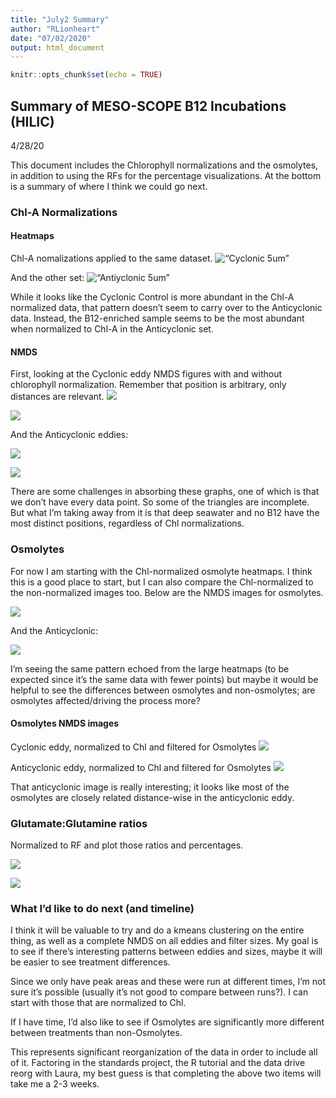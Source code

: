 ```yaml
---
title: "July2 Summary"
author: "RLionheart"
date: "07/02/2020"
output: html_document
---
```


```r
knitr::opts_chunk$set(echo = TRUE)
```

## Summary of MESO-SCOPE B12 Incubations (HILIC) 
4/28/20

This document includes the Chlorophyll normalizations and the osmolytes, in addition to using the RFs for the percentage visualizations. At the bottom is a summary of where I think we could go next.

### Chl-A Normalizations
#### Heatmaps

Chl-A nomalizations applied to the same dataset.
!["Cyclonic 5um"](./figures/Cyclonic_ChlvnoChl.png)

And the other set:
!["Antiyclonic 5um"](./figures/Anticyclonic_ChlvnoChl.png)

While it looks like the Cyclonic Control is more abundant in the Chl-A normalized data, that pattern doesn't seem to carry over to the Anticyclonic data. Instead, the B12-enriched sample seems to be the most abundant when normalized to Chl-A in the Anticyclonic set.

#### NMDS 

First, looking at the Cyclonic eddy NMDS figures with and without chlorophyll normalization. Remember that position is arbitrary, only distances are relevant.
![](./figures/Incubation Experiments: Eddy1_Cyclonic_5um_noChl.png)

![](./figures/Incubation Experiments: Eddy1_Cyclonic_5um_wChl.png)

And the Anticyclonic eddies:

![](./figures/Incubation Experiments: Eddy2_Anticyclonic_5um_noChl.png)


![](./figures/Incubation Experiments: Eddy2_Anticyclonic_5um_wChl.png)

There are some challenges in absorbing these graphs, one of which is that we don't have every data point. So some of the triangles are incomplete. But what I'm taking away from it is that deep seawater and no B12 have the most distinct positions, regardless of Chl normalizations.

### Osmolytes

For now I am starting with the Chl-normalized osmolyte heatmaps. I think this is a good place to start, but I can also compare the Chl-normalized to the non-normalized images too. Below are the NMDS images for osmolytes.

![](./figures/Osmolytes_IL1_5um_Chl.png)

And the Anticyclonic:

![](./figures/Osmolytes_IL2_5um_Chl.png)

I'm seeing the same pattern echoed from the large heatmaps (to be expected since it's the same data with fewer points) but maybe it would be helpful to see the differences between osmolytes and non-osmolytes; are osmolytes affected/driving the process more?

#### Osmolytes NMDS images

Cyclonic eddy, normalized to Chl and filtered for Osmolytes
![](./figures/Incubation Experiments: Eddy1_Cyclonic_5um_wChl, Osmolytes.png)

Anticyclonic eddy, normalized to Chl and filtered for Osmolytes
![](./figures/Incubation Experiments: Eddy2_Anticyclonic_5um_wChl, Osmolytes.png)

That anticyclonic image is really interesting; it looks like most of the osmolytes are closely related distance-wise in the anticyclonic eddy.


### Glutamate:Glutamine ratios
Normalized to RF and plot those ratios and percentages.

![](./figures/Percentages_IL15_Glutamine_Glutamate_RF.png)

![](./figures/Percentages_IL25um_Glutamine_Glutamate_RF.png)


### What I'd like to do next (and timeline)

I think it will be valuable to try and do a kmeans clustering on the entire thing, as well as a complete NMDS on all eddies and filter sizes. My goal is to see if there's interesting patterns between eddies and sizes, maybe it will be easier to see treatment differences. 

Since we only have peak areas and these were run at different times, I'm not sure it's possible (usually it's not good to compare between runs?). I can start with those that are normalized to Chl.

If I have time, I'd also like to see if Osmolytes are significantly more different between treatments than non-Osmolytes.

This represents significant reorganization of the data in order to include all of it. Factoring in the standards project, the R tutorial and the data drive reorg with Laura, my best guess is that completing the above two items will take me a 2-3 weeks. 